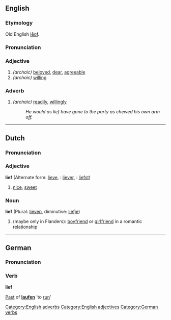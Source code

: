 ==English==
===Etymology===
Old English [[leof|lēof]].

===Pronunciation===
{{IPA|/li:f/}}

===Adjective===
{{en-ad|lief}}
# ''(archaic)'' [[beloved]], [[dear]], [[agreeable]]
# ''(archaic)'' [[willing]]

===Adverb===
{{en-ad|lief}}
# ''(archaic)'' [[readily]], [[willingly]]
#:''He would as lief have gone to the party as chewed his own arm off.''

[[Category:English adverbs]]
[[Category:English adjectives]]

----

==Dutch==
===Pronunciation===
{{IPA|[liːf]}}

===Adjective===
'''lief''' (Alternate form: [[lieve]], {{compar}}: [[liever]], {{superl}}: [[liefst]])

# [[nice]], [[sweet]]

===Noun===
'''lief''' (Plural: [[lieven]], diminutive: [[liefje]])

# (maybe only in Flanders): [[boyfriend]] or [[girlfriend]] in a romantic relationship

----
==German==
===Pronunciation===
{{IPA|[liːf]}}

===Verb===
'''lief'''

[[Past]] of '''[[laufen]]''' 'to [[run]]'

[[Category:German verbs]]